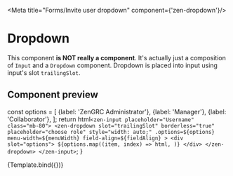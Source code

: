 
<Meta title="Forms/Invite user dropdown" component={'zen-dropdown'}/>

# Dropdown

This component **is NOT really a component**. It's actually just a composition of `Input` and a `Dropdown` component. Dropdown is placed into input using input's slot `trailingSlot`.

## Component preview

  const options = [
    {label: 'ZenGRC Administrator'},
    {label: 'Manager'},
    {label: 'Collaborator'},
  ];
  return html`<zen-input placeholder="Username" class="mb-80">
    <zen-dropdown
      slot="trailingSlot"
      borderless="true"
      placeholder="choose role"
      style="width: auto;" .options=${options}
      menu-width=${menuWidth}
      field-align=${fieldAlign}
    >
      <div slot="options">
        ${options.map((item, index) =>
          html`<zen-option label=${item.label} value=${item.label}></zen-option>`,
        )}
      </div>
    </zen-dropdown>
  </zen-input>`;
}

<Preview>
  <Story name="button" args={{
    menuWidth: '220px',
    fieldAlign: 'right',
  }}>
    {Template.bind({})}
  </Story>
</Preview>

<Props story="button" />